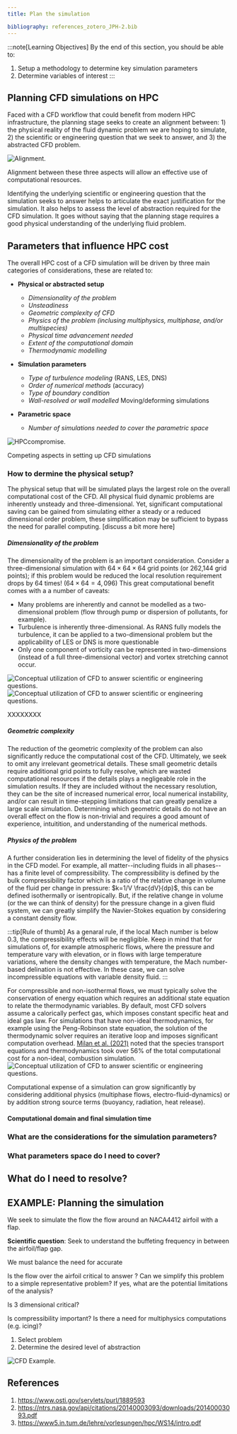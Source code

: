 ```yaml
---
title: Plan the simulation

bibliography: references_zotero_JPH-2.bib
---
```


:::note[Learning Objectives]
By the end of this section, you should be able to:
1. Setup a methodology to determine key simulation parameters
2.  Determine variables of interest 
:::




## Planning CFD simulations on HPC
Faced with a CFD workflow that could benefit from modern HPC infrastructure, the planning stage seeks to create an alignment between:   1) the physical reality of the fluid dynamic problem we are hoping to simulate, 2) the scientific or engineering question that we seek to answer,  and 3) the  abstracted CFD problem. 

![Alignment.](../../../assets/figs_section2/ARC4CFD_alignment.png "Alignment in CFD")
<Caption>Alignment between these three aspects will allow an effective use of computational resources.</Caption>

Identifying the underlying scientific or engineering question that the simulation seeks to answer helps to articulate the exact justification for the simulation. It also helps to assess the level of abstraction required for the CFD simulation.   It goes without saying that the planning stage requires a good physical understanding  of the underlying fluid problem. 



## Parameters that influence HPC cost
The overall HPC cost of a CFD simulation will be driven by three main categories of considerations, these are related to:

- **Physical or abstracted setup** 
	* *Dimensionality of the problem*
	* *Unsteadiness*
	* *Geometric complexity of CFD*
	* *Physics of the problem (inclusing multiphysics, multiphase, and/or multispecies)*
	* *Physical time advancement needed*
	* *Extent of the computational domain*
	* *Thermodynamic modelling*


- **Simulation parameters**
	* *Type of turbulence modeling* (RANS, LES, DNS)
	* *Order of numerical methods* (accuracy)
	* *Type of boundary condition*
	* *Wall-resolved or wall modelled*
	Moving/deforming simulations
	
- **Parametric space**
	* *Number of simulations needed to cover the parametric space*




[Add the discussion from Ferziger Peric on page 315.]: #


![HPCcompromise.](../../../assets/figs_section2/ARC4CFD_leverateHPC_compromise.png "Competing aspects in setting up CFD simulations")
<Caption>Competing aspects in setting up CFD simulations</Caption>


### How to dermine the physical setup?
The physical setup that will be simulated plays the largest role on the overall computational cost of the CFD. All physical fluid dynamic problems are inherently unsteady and three-dimensional. Yet, significant computational saving can be gained from simulating either a steady or a reduced dimensional order problem, these simplification may be sufficient to bypass the need for parallel computing.
[discuss a bit more here]

##### Dimensionality of the problem
The dimensionality of the problem is an important consideration. Consider a three-dimensional simulation with $64\times 64\times 64$ grid points (or 262,144 grid points); if this problem would be reduced the local resolution requirement drops by 64 times! ($64\times 64=4,096$) This great computational benefit comes with a a number of caveats:

* Many problems are inherently and cannot be modelled as a two-dimensional problem (flow through pump or dispersion of pollutants, for example). 
* Turbulence is inherently three-dimensional. As RANS fully models the turbulence, it can be applied to a two-dimensional problem but the applicability of LES or DNS is more questionable
*  Only one component of vorticity can be represented in two-dimensions (instead of a full three-dimensional vector) and vortex stretching cannot occur.


![Conceptual utilization of CFD to answer scientific or engineering questions.](../../../assets/figs_section2/IsoTurb2D.gif   "Conceptual utilization of CFD to answer scientific or engineering questions.")  ![Conceptual utilization of CFD to answer scientific or engineering questions.](../../../assets/figs_section2/IsoTurb3D.gif   "Conceptual utilization of CFD to answer scientific or engineering questions.")
<Caption>XXXXXXXX</Caption>

##### Geometric complexity 
The reduction of the geometric complexity of the problem can also significantly reduce the computational cost of the CFD. Ultimately, we seek to omit any irrelevant geometrical details. These small geometric details require additional grid points to fully resolve, which are wasted computational resources if the details plays a negligeable role in the simulation results. If they are included without the necessary resolution, they can be the site of increased numerical error, local numerical instability, and/or can result in time-stepping limitations that can greatly penalize a large scale simulation. Determining which geometric details do not have an overall effect on the flow is non-trivial  and requires a good amount of experience, intuitition, and understanding of the numerical methods.


##### Physics of the problem 
A further consideration lies in determining the level of fidelity of the physics in the CFD model. For example, all matter--including fluids in all phases--has a finite level of compressibility. The compressibility is defined by the bulk compressibility factor which is a ratio of the relative change in volume of the fluid per change in pressure: $k=1/V \frac{dV}{dp}$, this can be defined isothermally or isentropically.  But, if the relative change in volume (or the we can think of density) for the pressure change in a given fluid system, we can greatly simplify the Navier-Stokes equation by considering a constant density flow. 

:::tip[Rule of thumb]
As a genaral rule, if the local Mach number is below 0.3, the compressibility effects will be negligible. Keep in mind that for simulations of, for example atmospheric flows, where the pressure and temperature vary with elevation, or in flows with large temperature variations, where the density changes with temperature, the Mach number-based delination is not effective. In these case, we can solve incompressible equations with variable density fluid.
:::

For compressible and non-isothermal flows, we must typically solve the conservation of energy equation which requires an additional state equation to relate the thermodynamic variables.  By default, most CFD solvers assume a calorically perfect gas, which imposes constant specific heat and ideal gas law. For simulations that have non-ideal thermodynamics, for example using the Peng-Robinson state equation, the solution of the thermodynamic solver requires an iterative loop and imposes significant computation overhead.  [Milan et al. (2021)](https://www.sciencedirect.com/science/article/pii/S0021999121004629) noted that the species transport equations and thermodynamics took over 56% of the total computational cost for a non-ideal, combustion simulation. 
![Conceptual utilization of CFD to answer scientific or engineering questions.](../../../assets/figs_section2/ARC4CFD_combustionTime.png   "Relative computational time.")

Computational expense of a simulation can grow significantly by considering additional physics (multiphase flows, electro-fluid-dynamics) or by addition strong source terms (buoyancy, radiation, heat release).


[With massively parallel computers, the low-Mach number formulation becomes highly challenging, because it involves solving large linear systems.]: #


#### Computational domain and final simulation time











### What are the considerations for the simulation parameters?





### What parameters space do I need to cover?




## What do I need to resolve?







## EXAMPLE: Planning the simulation
We seek to simulate the flow the flow around an NACA4412 airfoil with a flap. 





**Scientific question**:
Seek to understand the buffeting frequency in between the airfoil/flap gap.


We must balance the need for accurate 

Is the flow over the airfoil critical to answer ? Can we simplify this problem to a simple representative problem? If yes, what are the potential limitations of the analysis?


Is 3 dimensional critical?

Is compressibility important? Is there a need for multiphysics computations (e.g. icing)? 

1. Select problem
2. Determine the desired level of abstraction



![CFD Example.](../../../assets/figs_section2/airfoil4412wflap_example.png "Example CFD")



## References
1. https://www.osti.gov/servlets/purl/1889593
2. https://ntrs.nasa.gov/api/citations/20140003093/downloads/20140003093.pdf
3. https://www5.in.tum.de/lehre/vorlesungen/hpc/WS14/intro.pdf